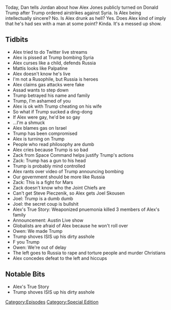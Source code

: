{{Episode
    | title           = Alex Jones Attempts A Face Turn
    | caption         = [https://knowledgefight.libsyn.com/knowledge-fight-alex-jones-attempts-a-face-turn Listen to this episode on Libsyn]
    | episodeNumber   = 150
    | length          = 01:53:31
    | airDate         = April 14, 2018
    | episodeType     = [[:Category:Special Edition|Special Edition]]
    | appearance      = [[George Mattis]], [[Bashar al-Assad]], [[Zack from Space Command]], [[Joel Skousen]], [[Owen Shroyer]]
    | beverage        = Blanc de Blanc Champagne
    | oocDrop         = Trump, you make me sick
    | previousEpisode = [[149: The Press Conference]]
    | nextEpisode     = [[151: April 16, 2018]]
}}

{{Stub}}

Today, Dan tells Jordan about how Alex Jones publicly turned on Donald Trump after Trump ordered airstrikes against Syria. Is Alex being intellectually sincere? No. Is Alex drunk as hell? Yes. Does Alex kind of imply that he's had sex with a man at some point? Kinda. It's a messed up show.

==Tidbits==

*Alex tried to do Twitter live streams
*Alex is pissed at Trump bombing Syria
*Alex curses like a child, defends Russia
*Mattis looks like Palpatine
*Alex doesn't know he's live
*I'm not a Rusophile, but Russia is heroes
*Alex claims gas attacks were fake
*Assad wants to step down
*Trump betrayed his name and family
*Trump, I'm ashamed of you
*Alex is ok with Trump cheating on his wife
*So what if Trump sucked a ding-dong
*If Alex were gay, he'd be so gay
*...I'm a shmuck
*Alex blames gas on Israel
*Trump has been compromised
*Alex is turning on Trump
*People who read philosophy are dumb
*Alex cries because Trump is so bad
*Zack from Space Command helps justify Trump's actions
*Zack: Trump has a gun to his head
*Trump is probably mind controlled
*Alex rants over video of Trump announcing bombing
*Our government should be more like Russia
*Zack: This is a fight for Mars
*Zack doesn't know who the Joint Chiefs are
*Can't get Steve Pieczenik, so Alex gets Joel Skousen
*Joel: Trump is a dumb dumb
*Joel: the secret coup is bullshit
*Alex's True Story: Weaponized pnuemonia killed 3 members of Alex's family
*Announcement: Austin Live show
*Globalists are afraid of Alex because he won't roll over
*Owen: We made Trump
*Trump shoves ISIS up his dirty asshole
*F you Trump
*Owen: We're out of delay
*The left goes to Russia to rape and torture people and murder Christians
*Alex concedes defeat to the left and hiccups

==Notable Bits==

*Alex's True Story
*Trump shoves ISIS up his dirty asshole

[[Category:Episodes]]
[[Category:Special Edition]]
